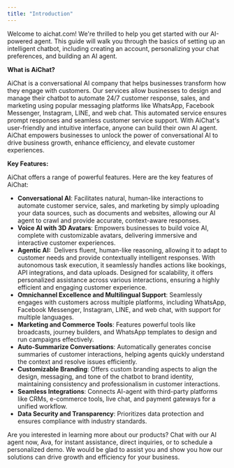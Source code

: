```yaml
---
title: "Introduction"
---
```


Welcome to aichat.com\! We're thrilled to help you get started with our AI-powered agent. This guide will walk you through the basics of setting up an intelligent chatbot, including creating an account, personalizing your chat preferences, and building an AI agent.

**What is AiChat?**

AiChat is a conversational AI company that helps businesses transform how they engage with customers. Our services allow businesses to design and manage their chatbot to automate 24/7 customer response, sales, and marketing using popular messaging platforms like WhatsApp, Facebook Messenger, Instagram, LINE, and web chat. This automated service ensures prompt responses and seamless customer service support. With AiChat's user-friendly and intuitive interface, anyone can build their own AI agent. AiChat empowers businesses to unlock the power of conversational AI to drive business growth, enhance efficiency, and elevate customer experiences. 

**Key Features:**

AiChat offers a range of powerful features. Here are the key features of AiChat:

- **Conversational AI**: Facilitates natural, human-like interactions to automate customer service, sales, and marketing by simply uploading your data sources, such as documents and websites, allowing our AI agent to crawl and provide accurate, context-aware responses.
- **Voice AI with 3D Avatars**: Empowers businesses to build voice AI, complete with customizable avatars, delivering immersive and interactive customer experiences.
- **Agentic AI:**  Delivers fluent, human-like reasoning, allowing it to adapt to customer needs and provide contextually intelligent responses. With autonomous task execution, it seamlessly handles actions like bookings, API integrations, and data uploads. Designed for scalability, it offers personalized assistance across various interactions, ensuring a highly efficient and engaging customer experience.
- **Omnichannel Excellence and Multilingual Support**: Seamlessly engages with customers across multiple platforms, including WhatsApp, Facebook Messenger, Instagram, LINE, and web chat, with support for multiple languages.
- **Marketing and Commerce Tools**: Features powerful tools like broadcasts, journey builders, and WhatsApp templates to design and run campaigns effectively.
- **Auto-Summarize Conversations**: Automatically generates concise summaries of customer interactions, helping agents quickly understand the context and resolve issues efficiently.
- **Customizable Branding**: Offers custom branding aspects to align the design, messaging, and tone of the chatbot to brand identity, maintaining consistency and professionalism in customer interactions.
- **Seamless Integrations**: Connects AI-agent with third-party platforms like CRMs, e-commerce tools, live chat, and payment gateways for a unified workflow.
- **Data Security and Transparency**: Prioritizes data protection and ensures compliance with industry standards.

Are you interested in learning more about our products? Chat with our AI agent now, Ava, for instant assistance, direct inquiries, or to schedule a personalized demo. We would be glad to assist you and show you how our solutions can drive growth and efficiency for your business.